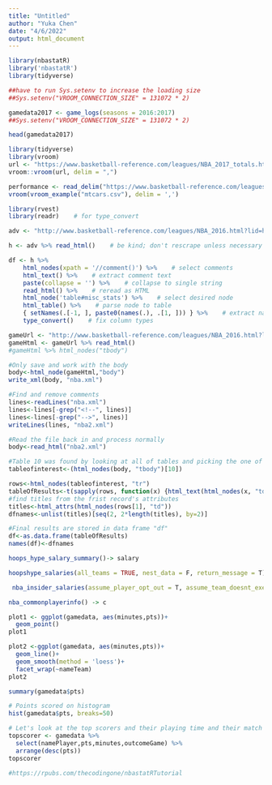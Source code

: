 ```yaml
---
title: "Untitled"
author: "Yuka Chen"
date: "4/6/2022"
output: html_document
---
```

```r

library(nbastatR)
library('nbastatR')
library(tidyverse)

##have to run Sys.setenv to increase the loading size
##Sys.setenv("VROOM_CONNECTION_SIZE" = 131072 * 2)

gamedata2017 <- game_logs(seasons = 2016:2017)
##Sys.setenv("VROOM_CONNECTION_SIZE" = 131072 * 2)

head(gamedata2017)
```

```r
library(tidyverse)
library(vroom)
url <- "https://www.basketball-reference.com/leagues/NBA_2017_totals.html#totals_stats"
vroom::vroom(url, delim = ",")

performance <- read_delim("https://www.basketball-reference.com/leagues/NBA_2017_totals.html")
vroom(vroom_example("mtcars.csv"), delim = ',')
```


```r
library(rvest)
library(readr)    # for type_convert

adv <- "http://www.basketball-reference.com/leagues/NBA_2016.html?lid=header_seasons#all_misc_stats"

h <- adv %>% read_html()    # be kind; don't rescrape unless necessary

df <- h %>% 
    html_nodes(xpath = '//comment()') %>%    # select comments
    html_text() %>%    # extract comment text
    paste(collapse = '') %>%    # collapse to single string
    read_html() %>%    # reread as HTML
    html_node('table#misc_stats') %>%    # select desired node
    html_table() %>%    # parse node to table
    { setNames(.[-1, ], paste0(names(.), .[1, ])) } %>%    # extract names from first row
    type_convert()    # fix column types


```
```r
gameUrl <- "http://www.basketball-reference.com/leagues/NBA_2016.html?lid=header_seasons#all_misc_stats"
gameHtml <- gameUrl %>% read_html()
#gameHtml %>% html_nodes("tbody")

#Only save and work with the body
body<-html_node(gameHtml,"body")
write_xml(body, "nba.xml")

#Find and remove comments
lines<-readLines("nba.xml")
lines<-lines[-grep("<!--", lines)]
lines<-lines[-grep("-->", lines)]
writeLines(lines, "nba2.xml")

#Read the file back in and process normally
body<-read_html("nba2.xml")

#Table 10 was found by looking at all of tables and picking the one of interest
tableofinterest<-(html_nodes(body, "tbody")[10])

rows<-html_nodes(tableofinterest, "tr")
tableOfResults<-t(sapply(rows, function(x) {html_text(html_nodes(x, "td"))}))
#find titles from the frist record's attributes
titles<-html_attrs(html_nodes(rows[1], "td"))
dfnames<-unlist(titles)[seq(2, 2*length(titles), by=2)]

#Final results are stored in data frame "df"
df<-as.data.frame(tableOfResults)
names(df)<-dfnames
```


```r
hoops_hype_salary_summary()-> salary
```

```r
hoopshype_salaries(all_teams = TRUE, nest_data = F, return_message = T) -> salary2
```

```r
 nba_insider_salaries(assume_player_opt_out = T, assume_team_doesnt_exercise = T, return_message = TRUE) ->indi
```
```r
nba_commonplayerinfo() -> c
```

```r
plot1 <- ggplot(gamedata, aes(minutes,pts))+
  geom_point()
plot1
```

```r
plot2 <-ggplot(gamedata, aes(minutes,pts))+
  geom_line()+
  geom_smooth(method = 'loess')+
  facet_wrap(~nameTeam)
plot2
```

```r
summary(gamedata$pts)

```

```r
# Points scored on histogram
hist(gamedata$pts, breaks=50)
```

```r
# Let's look at the top scorers and their playing time and their match outcome
topscorer <- gamedata %>% 
  select(namePlayer,pts,minutes,outcomeGame) %>% 
  arrange(desc(pts))
topscorer
```

```r
#https://rpubs.com/thecodingone/nbastatRTutorial
```


